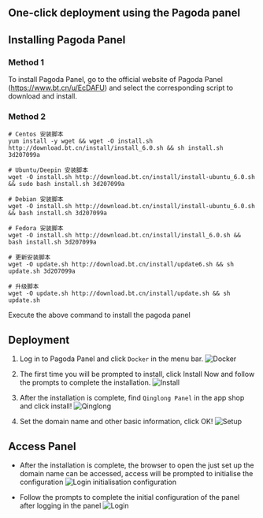 ## One-click deployment using the Pagoda panel

## Installing Pagoda Panel

### Method 1

To install Pagoda Panel, go to the official website of Pagoda Panel (https://www.bt.cn/u/EcDAFU) and select the corresponding script to download and install.

### Method 2

```shell
# Centos 安装脚本
yum install -y wget && wget -O install.sh http://download.bt.cn/install/install_6.0.sh && sh install.sh 3d207099a

# Ubuntu/Deepin 安装脚本
wget -O install.sh http://download.bt.cn/install/install-ubuntu_6.0.sh && sudo bash install.sh 3d207099a

# Debian 安装脚本
wget -O install.sh http://download.bt.cn/install/install-ubuntu_6.0.sh && bash install.sh 3d207099a

# Fedora 安装脚本
wget -O install.sh http://download.bt.cn/install/install_6.0.sh && bash install.sh 3d207099a

# 更新安装脚本
wget -O update.sh http://download.bt.cn/install/update6.sh && sh update.sh 3d207099a

# 升级脚本
wget -O update.sh http://download.bt.cn/install/update.sh && sh update.sh
```

Execute the above command to install the pagoda panel

## Deployment

1. Log in to Pagoda Panel and click `Docker` in the menu bar.
![Docker](/baota/docker.png)

2. The first time you will be prompted to install, click Install Now and follow the prompts to complete the installation.
![Install](/baota/install.png)

3. After the installation is complete, find `Qinglong Panel` in the app shop and click install!
![Qinglong](/baota/qinglong.png)

4. Set the domain name and other basic information, click OK!
![Setup](/baota/setting.png)

## Access Panel

- After the installation is complete, the browser to open the just set up the domain name can be accessed, access will be prompted to initialise the configuration
![Login initialisation configuration](/baota/init.png)

- Follow the prompts to complete the initial configuration of the panel after logging in the panel
![Login](/baota/login.png)